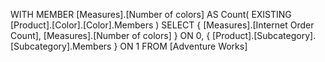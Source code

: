 WITH
MEMBER [Measures].[Number of colors] AS
   Count( EXISTING [Product].[Color].[Color].Members )
SELECT
   { [Measures].[Internet Order Count],
     [Measures].[Number of colors] } ON 0,
   { [Product].[Subcategory].[Subcategory].Members
                  } ON 1
FROM
   [Adventure Works]

